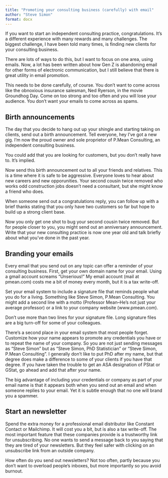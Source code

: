 ```yaml
---
title: "Promoting your consulting business (carefully) with email"
author: "Steve Simon"
format: docx
---
```


If you want to start an independent consulting practice, congratulations. It's a different experience with many rewards and many challenges. The biggest challenge, I have been told many times, is finding new clients for your consulting business.

There are lots of ways to do this, but I want to focus on one area, using emails. Now, a lot has been written about how Gen Z is abandoning email for other forms of electronic communication, but I still believe that there is great utility in email promotion.

This needs to be done carefully, of course. You don't want to come across like the obnoxious insurance salesman, Ned Ryerson, in the movie Groundhog Day. Come on too strong and too often and you will lose your audience. You don't want your emails to come across as spams.

## Birth announcements

The day that you decide to hang out up your shingle and starting taking on clients, send out a birth announcement. Tell everyone, hey I've got a new gig. I'm now the proud owner and sole proprietor of P.Mean Consulting, an independent consulting business.

You could add that you are looking for customers, but you don't really have to. It's implied.

Now send this birth announcement out to all your friends and relatives. This is a time where it is safe to be aggressive. Everyone loves to hear about new careers and new opporunities. Your second cousin twice removed who works odd construction jobs doesn't need a consultant, but she might know a friend who does.

When someone send out a congratulations reply, you can follow up with a brief thanks stating that you only have two customers so far but hope to build up a strong client base.

Now you only get one shot to bug your second cousin twice removed. But for people closer to you, you might send out an anniversary announcement. Write that your new consulting practice is now one year old and talk briefly about what you've done in the past year.

## Branding your emails

Every email that you send out on any topic can offer a reminder of your consulting business. First, get your own domain name for your email. Using a gmail account screams "Unserious!" My email account (mail at pmean.com) costs me a bit of money every month, but it is a tax write-off.

Set your email system to include a signature file that reminds people what you do for a living. Something like Steve Simon, P.Mean Consulting. You might add a second line with a motto (Professor Mean--He's not just your average professor) or a link to your company website (www.pmean.com).

Don't use more than two lines for your signature file. Long signature files are a big turn-off for some of your colleagues.

There's a second place in your email system that most people forget. Customize how your name appears to promote any credentials you have or to repeat the name of your company. So you are not just sending messages as "Steve Simon" but as "Steve Simon, PhD Statistician" or "Steve Simon, P.Mean Consulting". I generally don't like to put PhD after my name, but that degree does make a difference to some of your clients if you have that degree. If you have taken the trouble to get an ASA designation of PStat or GStat, go ahead and add that after your name.

The big advantage of including your credentials or company as part of your email name is that it appears both when you send out an email and when someone replies to your email. Yet it is subtle enough that no one will brand you a spammer.

## Start an newsletter

Spend the extra money for a professional email distributor like Constant Contact or Mailchimp. It will cost you a bit, but is also a tax write-off. The most important feature that these companies provide is a trustworthy link for unsubscribing. No one wants to send a message back to you saying that they are tired of your newsletters. But they feel safer with clicking on an unsubscribe link from an outside company. 

How often do you send out newsletters? Not too often, partly because you don't want to overload people's inboxes, but more importantly so you avoid burnout.